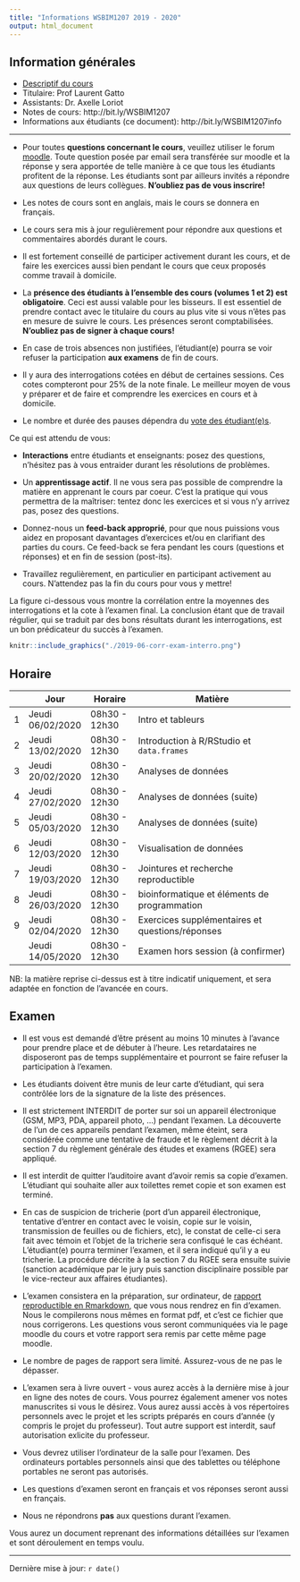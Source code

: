 ```yaml
---
title: "Informations WSBIM1207 2019 - 2020"
output: html_document
---
```


## Information générales

- [Descriptif du cours](https://uclouvain.be/cours-2019-wsbim1207.html)
- Titulaire: Prof Laurent Gatto
- Assistants: Dr. Axelle Loriot
- Notes de cours: http://bit.ly/WSBIM1207
- Informations aux étudiants (ce document): http://bit.ly/WSBIM1207info

----

- Pour toutes **questions concernant le cours**, veuillez utiliser le
  forum
  [moodle](https://moodleucl.uclouvain.be/course/view.php?id=12167). Toute
  question posée par email sera transférée sur moodle et la réponse y
  sera apportée de telle manière à ce que tous les étudiants profitent
  de la réponse. Les étudiants sont par ailleurs invités a répondre
  aux questions de leurs collègues. **N'oubliez pas de vous
  inscrire!**

- Les notes de cours sont en anglais, mais le cours se donnera en
  français.

- Le cours sera mis à jour regulièrement pour répondre aux
  questions et commentaires abordés durant le cours.

- Il est fortement conseillé de participer activement durant les cours,
  et de faire les exercices aussi bien pendant le cours que ceux
  proposés comme travail à domicile.

- La **présence des étudiants à l'ensemble des cours (volumes 1 et 2)
  est obligatoire**. Ceci est aussi valable pour les bisseurs. Il est
  essentiel de prendre contact avec le titulaire du cours au plus vite
  si vous n'êtes pas en mesure de suivre le cours. Les présences
  seront comptabilisées. **N'oubliez pas de signer à chaque
  cours!**

- En case de trois absences non justifiées, l'étudiant(e) pourra se
  voir refuser la participation **aux examens** de fin de cours.

- Il y aura des interrogations cotées en début de certaines
  sessions. Ces cotes compteront pour 25% de la note finale. Le
  meilleur moyen de vous y préparer et de faire et comprendre les
  exercices en cours et à domicile.

- Le nombre et durée des pauses dépendra du [vote des
  étudiant(e)s](https://moodleucl.uclouvain.be/mod/choice/view.php?id=734453).

Ce qui est attendu de vous:

- **Interactions** entre étudiants et enseignants: posez des questions,
  n'hésitez pas à vous entraider durant les résolutions de problèmes.

- Un **apprentissage actif**. Il ne vous sera pas possible de
  comprendre la matière en apprenant le cours par coeur. C'est la
  pratique qui vous permettra de la maîtriser: tentez donc les
  exercices et si vous n'y arrivez pas, posez des questions.

- Donnez-nous un **feed-back approprié**, pour que nous puissions
  vous aidez en proposant davantages d'exercices et/ou en clarifiant
  des parties du cours. Ce feed-back se fera pendant les cours
  (questions et réponses) et en fin de session (post-its).

- Travaillez regulièrement, en particulier en participant activement
  au cours. N'attendez pas la fin du cours pour vous y mettre!

La figure ci-dessous vous montre la
corrélation entre la moyennes des interrogations et la cote à l'examen
final. La conclusion étant que de travail régulier, qui se traduit par
des bons résultats durant les interrogations, est un bon prédicateur du
succès à l'examen.


```r
knitr::include_graphics("./2019-06-corr-exam-interro.png")
```

## Horaire

|   | Jour              | Horaire       | Matière                                         |
|---|-------------------|---------------|-------------------------------------------------|
| 1 | Jeudi  06/02/2020 | 08h30 - 12h30 | Intro et tableurs                               |
| 2 | Jeudi  13/02/2020 | 08h30 - 12h30 | Introduction à R/RStudio et `data.frames`       |
| 3 | Jeudi  20/02/2020 | 08h30 - 12h30 | Analyses de données                             |
| 4 | Jeudi  27/02/2020 | 08h30 - 12h30 | Analyses de données (suite)                     |
| 5 | Jeudi  05/03/2020 | 08h30 - 12h30 | Analyses de données (suite)                     |
| 6 | Jeudi  12/03/2020 | 08h30 - 12h30 | Visualisation de données                        |
| 7 | Jeudi  19/03/2020 | 08h30 - 12h30 | Jointures et recherche reproductible            |
| 8 | Jeudi  26/03/2020 | 08h30 - 12h30 | bioinformatique et éléments de programmation    |
| 9 | Jeudi  02/04/2020 | 08h30 - 12h30 | Exercices supplémentaires et questions/réponses |
|   | Jeudi  14/05/2020 | 08h30 - 12h30 | Examen hors session (à confirmer)               |



NB: la matière reprise ci-dessus est à titre indicatif uniquement, et
sera adaptée en fonction de l'avancée en cours.

## Examen

- Il est vous est demandé d'être présent au moins 10 minutes à
  l'avance pour prendre place et de débuter à l'heure. Les
  retardataires ne disposeront pas de temps supplémentaire et pourront
  se faire refuser la participation à l'examen.

- Les étudiants doivent être munis de leur carte d'étudiant, qui sera
  contrôlée lors de la signature de la liste des présences.

- Il est strictement INTERDIT de porter sur soi un appareil
  électronique (GSM, MP3, PDA, appareil photo, ...) pendant
  l'examen. La découverte de l'un de ces appareils pendant l'examen,
  même éteint, sera considérée comme une tentative de fraude et le
  règlement décrit à la section 7 du règlement générale des études et
  examens (RGEE) sera appliqué.

- Il est interdit de quitter l'auditoire avant d'avoir remis sa copie
  d'examen. L’étudiant qui souhaite aller aux toilettes remet copie et
  son examen est terminé.

- En cas de suspicion de tricherie (port d'un appareil électronique,
  tentative d'entrer en contact avec le voisin, copie sur le voisin,
  transmission de feuilles ou de fichiers, etc), le constat de
  celle-ci sera fait avec témoin et l'objet de la tricherie sera
  confisqué le cas échéant. L'étudiant(e) pourra terminer l'examen, et
  il sera indiqué qu'il y a eu tricherie. La procédure décrite à la
  section 7 du RGEE sera ensuite suivie (sanction académique par le
  jury puis sanction disciplinaire possible par le vice-recteur aux
  affaires étudiantes).

- L'examen consistera en la préparation, sur ordinateur, de [rapport
  reproductible en
  Rmarkdown](https://uclouvain-cbio.github.io/WSBIM1207/sec-rr.html),
  que vous nous rendrez en fin d'examen. Nous le compilerons nous
  mêmes en format pdf, et c'est ce fichier que nous corrigerons. Les
  questions vous seront communiquées via le page moodle du cours et
  votre rapport sera remis par cette même page moodle.

- Le nombre de pages de rapport sera limité. Assurez-vous de ne pas le
  dépasser.

- L'examen sera à livre ouvert - vous aurez accès à la dernière mise à
  jour en ligne des notes de cours. Vous pourrez également amener vos
  notes manuscrites si vous le désirez. Vous aurez aussi accès à vos
  répertoires personnels avec le projet et les scripts préparés en
  cours d'année (y compris le projet du professeur). Tout autre
  support est interdit, sauf autorisation exlicite du professeur.

- Vous devrez utiliser l'ordinateur de la salle pour l'examen. Des
  ordinateurs portables personnels ainsi que des tablettes ou
  téléphone portables ne seront pas autorisés.

- Les questions d'examen seront en français et vos réponses seront
  aussi en français.

- Nous ne répondrons **pas** aux questions durant l'examen.

Vous aurez un document reprenant des informations détaillées sur
l'examen et sont déroulement en temps voulu.

----

Dernière mise à jour: `r date()`
